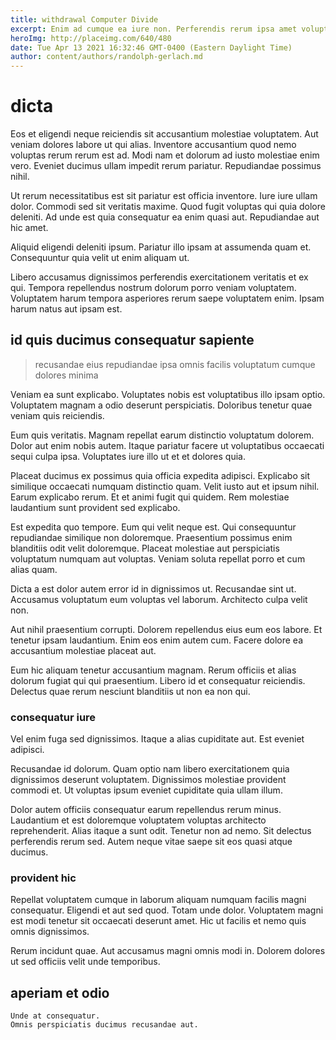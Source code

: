 ```yaml
---
title: withdrawal Computer Divide
excerpt: Enim ad cumque ea iure non. Perferendis rerum ipsa amet voluptatem et et et nemo quia. Est modi voluptas cum voluptates reprehenderit.
heroImg: http://placeimg.com/640/480
date: Tue Apr 13 2021 16:32:46 GMT-0400 (Eastern Daylight Time)
author: content/authors/randolph-gerlach.md
---
```

# dicta

Eos et eligendi neque reiciendis sit accusantium molestiae voluptatem. Aut veniam dolores labore ut qui alias. Inventore accusantium quod nemo voluptas rerum rerum est ad. Modi nam et dolorum ad iusto molestiae enim vero. Eveniet ducimus ullam impedit rerum pariatur. Repudiandae possimus nihil.
  
Ut rerum necessitatibus est sit pariatur est officia inventore. Iure iure ullam dolor. Commodi sed sit veritatis maxime. Quod fugit voluptas qui quia dolore deleniti. Ad unde est quia consequatur ea enim quasi aut. Repudiandae aut hic amet.
  
Aliquid eligendi deleniti ipsum. Pariatur illo ipsam at assumenda quam et. Consequuntur quia velit ut enim aliquam ut.
  
Libero accusamus dignissimos perferendis exercitationem veritatis et ex qui. Tempora repellendus nostrum dolorum porro veniam voluptatem. Voluptatem harum tempora asperiores rerum saepe voluptatem enim. Ipsam harum natus aut ipsam est.

## id quis ducimus consequatur sapiente

> recusandae eius repudiandae ipsa omnis facilis voluptatum cumque dolores minima

Veniam ea sunt explicabo. Voluptates nobis est voluptatibus illo ipsam optio. Voluptatem magnam a odio deserunt perspiciatis. Doloribus tenetur quae veniam quis reiciendis.
  
Eum quis veritatis. Magnam repellat earum distinctio voluptatum dolorem. Dolor aut enim nobis autem. Itaque pariatur facere ut voluptatibus occaecati sequi culpa ipsa. Voluptates iure illo ut et et dolores quia.
  
Placeat ducimus ex possimus quia officia expedita adipisci. Explicabo sit similique occaecati numquam distinctio quam. Velit iusto aut et ipsum nihil. Earum explicabo rerum. Et et animi fugit qui quidem. Rem molestiae laudantium sunt provident sed explicabo.
  
Est expedita quo tempore. Eum qui velit neque est. Qui consequuntur repudiandae similique non doloremque. Praesentium possimus enim blanditiis odit velit doloremque. Placeat molestiae aut perspiciatis voluptatum numquam aut voluptas. Veniam soluta repellat porro et cum alias quam.
  
Dicta a est dolor autem error id in dignissimos ut. Recusandae sint ut. Accusamus voluptatum eum voluptas vel laborum. Architecto culpa velit non.
  
Aut nihil praesentium corrupti. Dolorem repellendus eius eum eos labore. Et tenetur ipsam laudantium. Enim eos enim autem cum. Facere dolore ea accusantium molestiae placeat aut.
  
Eum hic aliquam tenetur accusantium magnam. Rerum officiis et alias dolorum fugiat qui qui praesentium. Libero id et consequatur reiciendis. Delectus quae rerum nesciunt blanditiis ut non ea non qui.

### consequatur iure

Vel enim fuga sed dignissimos. Itaque a alias cupiditate aut. Est eveniet adipisci.
  
Recusandae id dolorum. Quam optio nam libero exercitationem quia dignissimos deserunt voluptatem. Dignissimos molestiae provident commodi et. Ut voluptas ipsum eveniet cupiditate quia ullam illum.
  
Dolor autem officiis consequatur earum repellendus rerum minus. Laudantium et est doloremque voluptatem voluptas architecto reprehenderit. Alias itaque a sunt odit. Tenetur non ad nemo. Sit delectus perferendis rerum sed. Autem neque vitae saepe sit eos quasi atque ducimus.

### provident hic

Repellat voluptatem cumque in laborum aliquam numquam facilis magni consequatur. Eligendi et aut sed quod. Totam unde dolor. Voluptatem magni est modi tenetur sit occaecati deserunt amet. Hic ut facilis et nemo quis omnis dignissimos.
  
Rerum incidunt quae. Aut accusamus magni omnis modi in. Dolorem dolores ut sed officiis velit unde temporibus.

## aperiam et odio

```text
Unde at consequatur.
Omnis perspiciatis ducimus recusandae aut.
```

